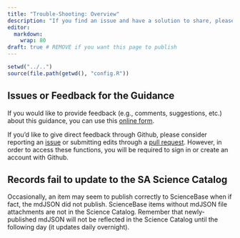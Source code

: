 ```yaml
---
title: "Trouble-Shooting: Overview"
description: "If you find an issue and have a solution to share, please contact the SA Architecture Sub-Group (ASG)."
editor: 
  markdown: 
    wrap: 80
draft: true # REMOVE if you want this page to publish    
---
```


```r
setwd("../..")
source(file.path(getwd(), "config.R"))
```

## Issues or Feedback for the Guidance

If you would like to provide feedback (e.g., comments, suggestions, etc.) about
this guidance, you can use this [online form](https://forms.office.com/g/xtkDZ3rQjW).  

If you’d like to give direct feedback through Github, please consider reporting 
an [issue](https://github.com/USFWS/sciapps_metadata_guidance/issues/new) 
or submitting edits through a 
[pull request](https://github.com/USFWS/sciapps_metadata_guidance). However, 
in order to access these functions, you will be required to sign in or
create an account with Github.

## Records fail to update to the SA Science Catalog

Occasionally, an item may seem to publish correctly to ScienceBase when if fact,
the mdJSON did not publish. ScienceBase items without mdJSON file attachments
are not in the Science Catalog. Remember that newly-published mdJSON will not be
reflected in the Science Catalog until the following day (it updates daily
overnight).
